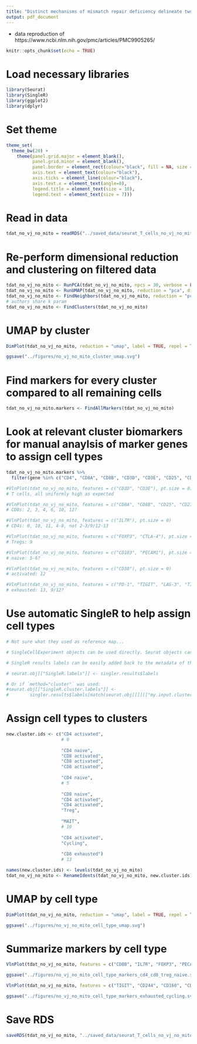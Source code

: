 ```yaml
---
title: "Distinct mechanisms of mismatch repair deficiency delineate two modes of response to PD-1 immunotherapy in endometrial carcinoma"
output: pdf_document
---
```


 - data reproduction of https://www.ncbi.nlm.nih.gov/pmc/articles/PMC9905265/
 
```r
knitr::opts_chunk$set(echo = TRUE)
```

# Load necessary libraries

```r

library(Seurat)
library(SingleR)
library(ggplot2)
library(dplyr)

```

# Set theme

```r

theme_set(
  theme_bw(20) +
    theme(panel.grid.major = element_blank(),
          panel.grid.minor = element_blank(),
          panel.border = element_rect(colour="black", fill = NA, size = 1),
          axis.text = element_text(colour="black"),
          axis.ticks = element_line(colour="black"),
          axis.text.x = element_text(angle=0),
          legend.title = element_text(size = 10),
          legend.text = element_text(size = 7)))

```

# Read in data

```r

tdat_no_vj_no_mito = readRDS("../saved_data/seurat_T_cells_no_vj_no_mito.rds")

```

# Re-perform dimensional reduction and clustering on filtered data

```r

tdat_no_vj_no_mito <- RunPCA(tdat_no_vj_no_mito, npcs = 30, verbose = FALSE)
tdat_no_vj_no_mito <- RunUMAP(tdat_no_vj_no_mito, reduction = "pca", dims = 1:30)
tdat_no_vj_no_mito <- FindNeighbors(tdat_no_vj_no_mito, reduction = "pca", dims = 1:30, k.param = 200)
# authors share k param
tdat_no_vj_no_mito <- FindClusters(tdat_no_vj_no_mito)

```

# UMAP by cluster

```r

DimPlot(tdat_no_vj_no_mito, reduction = "umap", label = TRUE, repel = TRUE)

ggsave("../figures/no_vj_no_mito_cluster_umap.svg")

```

# Find markers for every cluster compared to all remaining cells

```r

tdat_no_vj_no_mito.markers <- FindAllMarkers(tdat_no_vj_no_mito)

```

# Look at relevant cluster biomarkers for manual anaylsis of marker genes to assign cell types

```r

tdat_no_vj_no_mito.markers %>%
  filter(gene %in% c("CD4", "CD8A", "CD8B", "CD3D", "CD3E", "CD25", "CD27", "CD28", "FOXP3", "PECAM1", "CD103", "CD38", "PD-1", "TIGIT", "LAG-3", "TIM-3", "CTLA-4", "2B4", "CD244", "SLAMF4", "CD160", "CD161", "CCR5", "CXCR6", "CCR6", "CD44", "CD45RO", "CCR7", "CD62L", "CD127", "IL7R", "IL2RA", "HLA-DR", "TBX21", "GZMA", "GZMB", "CD69", "CD103", "CD152"))

#VlnPlot(tdat_no_vj_no_mito, features = c("CD3D", "CD3E"), pt.size = 0)
# T cells, all uniformly high as expected

#VlnPlot(tdat_no_vj_no_mito, features = c("CD8A", "CD8B", "CD25", "CD27", "CD28"), pt.size = 0)
# CD8s: 2, 3, 4, 6, 10, 12?

#VlnPlot(tdat_no_vj_no_mito, features = c("IL7R"), pt.size = 0)
# CD4s: 0, 10, 11, 4-8, not 2-3/9/12-13

#VlnPlot(tdat_no_vj_no_mito, features = c("FOXP3", "CTLA-4"), pt.size = 0)
# Tregs: 9

#VlnPlot(tdat_no_vj_no_mito, features = c("CD103", "PECAM1"), pt.size = 0)
# naive: 5-6?

#VlnPlot(tdat_no_vj_no_mito, features = c("CD38"), pt.size = 0)
# activated: 12

#VlnPlot(tdat_no_vj_no_mito, features = c("PD-1", "TIGIT", "LAG-3", "TIM-3", "CTLA-4", "CD244", "SLAMF4", "2B4", "CD160"), pt.size = 0)
# exhausted: 13, 9/12?

```

# Use automatic SingleR to help assign cell types

```r

# Not sure what they used as reference map...

# SingleCellExperiment objects can be used directly. Seurat objects can be converted to SingleCellExperiment objects via Seurat's as.SingleCellExperiment() function or their normalized counts can be retrieved via GetAssayData or FetchData.

# SingleR results labels can be easily added back to the metadata of these objects as well:

# seurat.obj[["SingleR.labels"]] <- singler.results$labels

# Or if `method="cluster"` was used:
#seurat.obj[["SingleR.cluster.labels"]] <- 
#        singler.results$labels[match(seurat.obj[[]][["my.input.clusters"]], rownames(singler.results))]

```

# Assign cell types to clusters

```r

new.cluster.ids <- c("CD4 activated",
                     # 0
                     
                     "CD4 naive",
                     "CD8 activated",
                     "CD8 activated",
                     "CD8 activated",
                     
                     "CD4 naive",
                     # 5
                     
                     "CD8 naive",
                     "CD4 activated",
                     "CD4 activated",
                     "Treg",
                     
                     "MAIT",
                     # 10
                     
                     "CD4 activated",
                     "Cycling",
                     
                     "CD8 exhausted")
                     # 13

names(new.cluster.ids) <- levels(tdat_no_vj_no_mito)
tdat_no_vj_no_mito <- RenameIdents(tdat_no_vj_no_mito, new.cluster.ids)

```

# UMAP by cell type

```r

DimPlot(tdat_no_vj_no_mito, reduction = "umap", label = TRUE, repel = TRUE)

ggsave("../figures/no_vj_no_mito_cell_type_umap.svg")

```

# Summarize markers by cell type

```r

VlnPlot(tdat_no_vj_no_mito, features = c("CD8B", "IL7R", "FOXP3", "PECAM1"), pt.size = 0, ncol = 2)

ggsave("../figures/no_vj_no_mito_cell_type_markers_cd4_cd8_treg_naive.svg")

VlnPlot(tdat_no_vj_no_mito, features = c("TIGIT", "CD244", "CD160", "CD38"), pt.size = 0, ncol = 2)

ggsave("../figures/no_vj_no_mito_cell_type_markers_exhausted_cycling.svg")

```

# Save RDS

```r

saveRDS(tdat_no_vj_no_mito, "../saved_data/seurat_T_cells_no_vj_no_mito_cell_typed.rds")

```